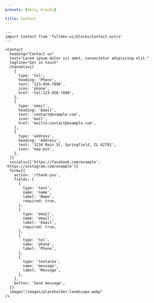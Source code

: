 ```yaml
---
presets: [docs, blocks]

title: Contact
---
```


```astro live
---
import Contact from 'fulldev-ui/blocks/Contact.astro'
---

<Contact
  heading="Contact us"
  text="Lorem ipsum dolor sit amet, consectetur adipiscing elit."
  tagline="Get in touch"
  channels={[
    {
      type: 'tel',
      heading: 'Phone',
      text: '123-456-7890',
      icon: 'phone',
      href: 'tel:123-456-7890',
    },
    {
      type: 'email',
      heading: 'Email',
      text: 'contact@example.com',
      icon: 'mail',
      href: 'mailto:contact@example.com',
    },
    {
      type: 'address',
      heading: 'Address',
      text: '1234 Main St, Springfield, IL 62701',
      icon: 'map-pin',
    },
  ]}
  socials={['https://facebook.com/example', 'https://instagram.com/example']}
  form={{
    action: '/thank-you',
    fields: [
      {
        type: 'text',
        name: 'name',
        label: 'Name',
        required: true,
      },
      {
        type: 'email',
        name: 'email',
        label: 'Email',
        required: true,
      },
      {
        type: 'tel',
        name: 'phone',
        label: 'Phone',
      },
      {
        type: 'textarea',
        name: 'message',
        label: 'Message',
      },
    ],
    button: 'Send message',
  }}
  image="/images/placeholder-landscape.webp"
/>
```
